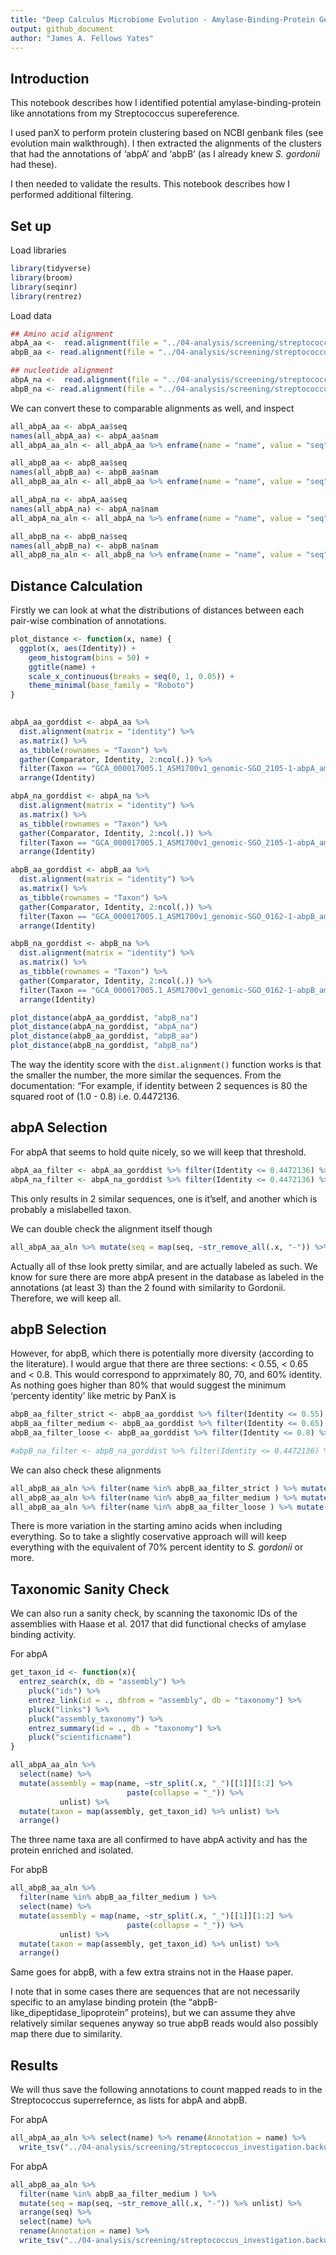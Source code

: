 ```yaml
---
title: "Deep Calculus Microbiome Evolution - Amylase-Binding-Protein Gene in Streptococcus Database Search"
output: github_document
author: "James A. Fellows Yates"
---
```


## Introduction

This notebook describes how I identified potential amylase-binding-protein like 
annotations from my Streptococcus supereference.

I used panX to perform protein clustering based on NCBI genbank files 
(see evolution main walkthrough). I then extracted the alignments of the 
clusters that had the annotations of 'abpA' and 'abpB' (as I already knew
_S. gordonii_ had these).

I then needed to validate the results. This notebook describes how I performed
additional filtering.

## Set up

Load libraries

```r
library(tidyverse)
library(broom)
library(seqinr)
library(rentrez)
```

Load data

```r

## Amino acid alignment
abpA_aa <-  read.alignment(file = "../04-analysis/screening/streptococcus_investigation.backup/panX/abpA_abpB_cluster_alignments/GC00002917_aa_aln.fa", format = "fasta")
abpB_aa <- read.alignment(file = "../04-analysis/screening/streptococcus_investigation.backup/panX/abpA_abpB_cluster_alignments/GC00000227_1_aa_aln.fa", format = "fasta")

## nucleotide alignment
abpA_na <-  read.alignment(file = "../04-analysis/screening/streptococcus_investigation.backup/panX/abpA_abpB_cluster_alignments/GC00002917_na_aln.fa", format = "fasta")
abpB_na <- read.alignment(file = "../04-analysis/screening/streptococcus_investigation.backup/panX/abpA_abpB_cluster_alignments/GC00000227_1_na_aln.fa", format = "fasta")
```

We can convert these to comparable alignments as well, and inspect


```r
all_abpA_aa <- abpA_aa$seq
names(all_abpA_aa) <- abpA_aa$nam
all_abpA_aa_aln <- all_abpA_aa %>% enframe(name = "name", value = "seq") %>% unnest

all_abpB_aa <- abpB_aa$seq
names(all_abpB_aa) <- abpB_aa$nam
all_abpB_aa_aln <- all_abpB_aa %>% enframe(name = "name", value = "seq") %>% unnest

all_abpA_na <- abpA_aa$seq
names(all_abpA_na) <- abpA_na$nam
all_abpA_na_aln <- all_abpA_na %>% enframe(name = "name", value = "seq") %>% unnest

all_abpB_na <- abpB_na$seq
names(all_abpB_na) <- abpB_na$nam
all_abpB_na_aln <- all_abpB_na %>% enframe(name = "name", value = "seq") %>% unnest
```

## Distance Calculation

Firstly we can look at what the distributions of distances between each
pair-wise combination of annotations.

```r



plot_distance <- function(x, name) {
  ggplot(x, aes(Identity)) +
    geom_histogram(bins = 50) +
    ggtitle(name) +
    scale_x_continuous(breaks = seq(0, 1, 0.05)) +
    theme_minimal(base_family = "Roboto")
}
  

abpA_aa_gorddist <- abpA_aa %>% 
  dist.alignment(matrix = "identity") %>% 
  as.matrix() %>% 
  as_tibble(rownames = "Taxon") %>% 
  gather(Comparator, Identity, 2:ncol(.)) %>%
  filter(Taxon == "GCA_000017005.1_ASM1700v1_genomic-SGO_2105-1-abpA_amylase-binding_protein_AbpA") %>% 
  arrange(Identity)

abpA_na_gorddist <- abpA_na %>% 
  dist.alignment(matrix = "identity") %>% 
  as.matrix() %>% 
  as_tibble(rownames = "Taxon") %>% 
  gather(Comparator, Identity, 2:ncol(.)) %>%
  filter(Taxon == "GCA_000017005.1_ASM1700v1_genomic-SGO_2105-1-abpA_amylase-binding_protein_AbpA") %>% 
  arrange(Identity)

abpB_aa_gorddist <- abpB_aa %>% 
  dist.alignment(matrix = "identity") %>% 
  as.matrix() %>% 
  as_tibble(rownames = "Taxon") %>% 
  gather(Comparator, Identity, 2:ncol(.)) %>%
  filter(Taxon == "GCA_000017005.1_ASM1700v1_genomic-SGO_0162-1-abpB_amylase-binding_protein_B") %>% 
  arrange(Identity)

abpB_na_gorddist <- abpB_na %>% 
  dist.alignment(matrix = "identity") %>% 
  as.matrix() %>% 
  as_tibble(rownames = "Taxon") %>% 
  gather(Comparator, Identity, 2:ncol(.)) %>%
  filter(Taxon == "GCA_000017005.1_ASM1700v1_genomic-SGO_0162-1-abpB_amylase-binding_protein_B") %>% 
  arrange(Identity)

plot_distance(abpA_aa_gorddist, "abpB_na")
plot_distance(abpA_na_gorddist, "abpA_na")
plot_distance(abpB_aa_gorddist, "abpB_aa")
plot_distance(abpB_na_gorddist, "abpB_na")


```

The way the identity score with the `dist.alignment()` function works is that
the smaller the number, the more similar the sequences. From the documentation:
"For example, if identity between 2 sequences is 80 the squared root of 
(1.0 - 0.8) i.e. 0.4472136.

## abpA Selection

For abpA that seems to hold quite nicely, so we will keep that threshold.

```r
abpA_aa_filter <- abpA_aa_gorddist %>% filter(Identity <= 0.4472136) %>% print()
abpA_na_filter <- abpA_na_gorddist %>% filter(Identity <= 0.4472136) %>% print()
```

This only results in 2 similar sequences, one is it'self, and another
which is probably a mislabelled taxon.

We can double check the alignment itself though

```r
all_abpA_aa_aln %>% mutate(seq = map(seq, ~str_remove_all(.x, "-")) %>% unlist)
```

Actually all of thse look pretty similar, and are actually labeled as such. We 
know for sure there are more abpA present in the database as labeled in the 
annotations (at least 3) than the 2 found with similarity to Gordonii. 
Therefore, we will keep all.

## abpB Selection

However, for abpB, which there is potentially more diversity (according to the
literature). I would argue that there are three sections: < 0.55, < 0.65
and < 0.8. This would correspond to apprximately 80, 70, and 60% identity. As
nothing goes higher than 80% that would suggest the minimum 'percenty identity'
like metric by PanX is 

```r
abpB_aa_filter_strict <- abpB_aa_gorddist %>% filter(Identity <= 0.55) %>% print() %>% pull(Comparator)
abpB_aa_filter_medium <- abpB_aa_gorddist %>% filter(Identity <= 0.65) %>% print() %>% pull(Comparator)
abpB_aa_filter_loose <- abpB_aa_gorddist %>% filter(Identity <= 0.8) %>% print() %>% pull(Comparator)

#abpB_na_filter <- abpB_na_gorddist %>% filter(Identity <= 0.4472136) %>% print()
```

We can also check these alignments

```r
all_abpB_aa_aln %>% filter(name %in% abpB_aa_filter_strict ) %>% mutate(seq = map(seq, ~str_remove_all(.x, "-")) %>% unlist) %>% arrange(seq)
all_abpB_aa_aln %>% filter(name %in% abpB_aa_filter_medium ) %>% mutate(seq = map(seq, ~str_remove_all(.x, "-")) %>% unlist) %>% arrange(seq)
all_abpB_aa_aln %>% filter(name %in% abpB_aa_filter_loose ) %>% mutate(seq = map(seq, ~str_remove_all(.x, "-")) %>% unlist) %>% arrange(seq)
```

There is more variation in the starting amino acids when including everything.
So to take a slightly coservative approach will will keep everything with the 
equivalent of 70% percent identity to _S. gordonii_ or more.

## Taxonomic Sanity Check

We can also run a sanity check, by scanning the taxonomic IDs of the 
assemblies with Haase et al. 2017 that did functional checks of amylase binding
activity.

For abpA

```r
get_taxon_id <- function(x){
  entrez_search(x, db = "assembly") %>% 
    pluck("ids") %>% 
    entrez_link(id = ., dbfrom = "assembly", db = "taxonomy") %>% 
    pluck("links") %>% 
    pluck("assembly_taxonomy") %>% 
    entrez_summary(id = ., db = "taxonomy") %>% 
    pluck("scientificname")
}

all_abpA_aa_aln %>% 
  select(name) %>% 
  mutate(assembly = map(name, ~str_split(.x, "_")[[1]][1:2] %>% 
                          paste(collapse = "_")) %>% 
           unlist) %>%
  mutate(taxon = map(assembly, get_taxon_id) %>% unlist) %>% 
  arrange()
```

The three name taxa are all confirmed to have abpA activity and has
the protein enriched and isolated.

For abpB

```r
all_abpB_aa_aln %>% 
  filter(name %in% abpB_aa_filter_medium ) %>% 
  select(name) %>% 
  mutate(assembly = map(name, ~str_split(.x, "_")[[1]][1:2] %>% 
                          paste(collapse = "_")) %>% 
           unlist) %>%
  mutate(taxon = map(assembly, get_taxon_id) %>% unlist) %>% 
  arrange()
```

Same goes for abpB, with a few extra strains not in the Haase paper.

I note that in some cases there are sequences that are not necessarily 
specific to an amylase binding protein (the "abpB-like_dipeptidase_lipoprotein"
proteins), but we can assume they ahve relatively similar sequenes anyway
so true abpB reads would also possibly map there due to similarity.

## Results

We will thus save the following annotations to count mapped reads to
in the Streptococcus superrefernce, as lists for abpA and abpB.

For abpA

```r
all_abpA_aa_aln %>% select(name) %>% rename(Annotation = name) %>%
  write_tsv("../04-analysis/screening/streptococcus_investigation.backup/panX/selected_panX_abpA_annotations.tsv")
```

For abpA

```r
all_abpB_aa_aln %>% 
  filter(name %in% abpB_aa_filter_medium ) %>% 
  mutate(seq = map(seq, ~str_remove_all(.x, "-")) %>% unlist) %>% 
  arrange(seq) %>% 
  select(name) %>% 
  rename(Annotation = name) %>%
  write_tsv("../04-analysis/screening/streptococcus_investigation.backup/panX/selected_panX_abpB_annotations.tsv")

```





